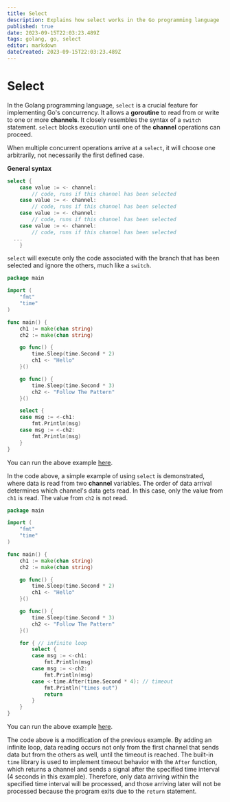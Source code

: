 ```yaml
---
title: Select
description: Explains how select works in the Go programming language
published: true
date: 2023-09-15T22:03:23.489Z
tags: golang, go, select
editor: markdown
dateCreated: 2023-09-15T22:03:23.489Z
---
```


# Select

In the Golang programming language, `select` is a crucial feature for implementing Go's concurrency. It allows a **goroutine** to read from or write to one or more **channels**. It closely resembles the syntax of a `switch` statement. `select` blocks execution until one of the **channel** operations can proceed.

When multiple concurrent operations arrive at a `select`, it will choose one arbitrarily, not necessarily the first defined case.

**General syntax**
```go copy
select {
	case value := <- channel:
		// code, runs if this channel has been selected
	case value := <- channel:
		// code, runs if this channel has been selected
	case value := <- channel:
		// code, runs if this channel has been selected
	case value := <- channel:
		// code, runs if this channel has been selected
  ...
	}
```

`select` will execute only the code associated with the branch that has been selected and ignore the others, much like a `switch`.

```go copy
package main

import (
	"fmt"
	"time"
)

func main() {
	ch1 := make(chan string)
	ch2 := make(chan string)

	go func() {
		time.Sleep(time.Second * 2)
		ch1 <- "Hello"
	}()

	go func() {
		time.Sleep(time.Second * 3)
		ch2 <- "Follow The Pattern"
	}()

	select {
	case msg := <-ch1:
		fmt.Println(msg)
	case msg := <-ch2:
		fmt.Println(msg)
	}
}
```

You can run the above example [here](https://goplay.followthepattern.net/snippet/yGILApNn-6Z?v=goprev).

In the code above, a simple example of using `select` is demonstrated, where data is read from two **channel** variables. The order of data arrival determines which channel's data gets read. In this case, only the value from `ch1` is read. The value from `ch2` is not read.

```go copy
package main

import (
	"fmt"
	"time"
)

func main() {
	ch1 := make(chan string)
	ch2 := make(chan string)

	go func() {
		time.Sleep(time.Second * 2)
		ch1 <- "Hello"
	}()

	go func() {
		time.Sleep(time.Second * 3)
		ch2 <- "Follow The Pattern"
	}()

	for { // infinite loop
		select {
		case msg := <-ch1:
			fmt.Println(msg)
		case msg := <-ch2:
			fmt.Println(msg)
		case <-time.After(time.Second * 4): // timeout
			fmt.Println("times out")
			return
		}
	}
}
```

You can run the above example [here](https://goplay.followthepattern.net/snippet/zGmMJrntAof?v=goprev).

The code above is a modification of the previous example. By adding an infinite loop, data reading occurs not only from the first channel that sends data but from the others as well, until the timeout is reached. The built-in `time` library is used to implement timeout behavior with the `After` function, which returns a channel and sends a signal after the specified time interval (4 seconds in this example). Therefore, only data arriving within the specified time interval will be processed, and those arriving later will not be processed because the program exits due to the `return` statement.